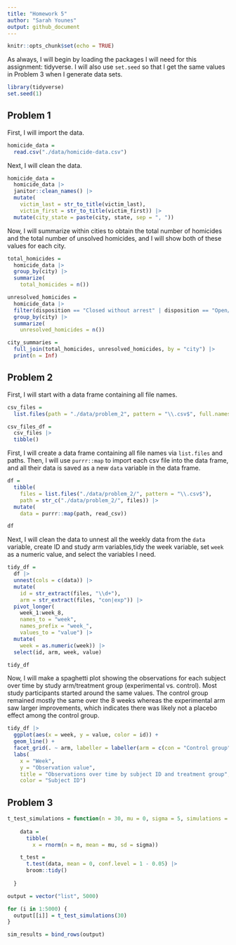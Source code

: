 ```yaml
---
title: "Homework 5"
author: "Sarah Younes"
output: github_document
---
```


```r
knitr::opts_chunk$set(echo = TRUE)
```

As always, I will begin by loading the packages I will need for this assignment: tidyverse. I will also use `set.seed` so that I get the same values in Problem 3 when I generate data sets.

```r
library(tidyverse)
set.seed(1)
```

## Problem 1

First, I will import the data.

```r
homicide_data =
  read.csv("./data/homicide-data.csv")
```

Next, I will clean the data.

```r
homicide_data =
  homicide_data |>
  janitor::clean_names() |>
  mutate(
    victim_last = str_to_title(victim_last),
    victim_first = str_to_title(victim_first)) |>
  mutate(city_state = paste(city, state, sep = ", "))
```

Now, I will summarize within cities to obtain the total number of homicides and the total number of unsolved homicides, and I will show both of these values for each city.

```r
total_homicides =
  homicide_data |>
  group_by(city) |>
  summarize(
    total_homicides = n())

unresolved_homicides =
  homicide_data |>
  filter(disposition == "Closed without arrest" | disposition == "Open/No arrest") |>
  group_by(city) |>
  summarize(
    unresolved_homicides = n())

city_summaries =
  full_join(total_homicides, unresolved_homicides, by = "city") |>
  print(n = Inf)
```

## Problem 2

First, I will start with a data frame containing all file names.

```r
csv_files =
  list.files(path = "./data/problem_2", pattern = "\\.csv$", full.names = TRUE)

csv_files_df =
  csv_files |>
  tibble()
```

First, I will create a data frame containing all file names via `list.files` and paths. Then, I will use `purrr::map` to import each csv file into the data frame, and all their data is saved as a new `data` variable in the data frame.

```r
df =
  tibble(
    files = list.files("./data/problem_2/", pattern = "\\.csv$"),
    path = str_c("./data/problem_2/", files)) |>
  mutate(
    data = purrr::map(path, read_csv))

df
```

Next, I will clean the data to unnest all the weekly data from the `data` variable, create ID and study arm variables,tidy the week variable, set `week` as a numeric value, and select the variables I need.

```r
tidy_df =
  df |>
  unnest(cols = c(data)) |>
  mutate(
    id = str_extract(files, "\\d+"),
    arm = str_extract(files, "con|exp")) |>
  pivot_longer(
    week_1:week_8,
    names_to = "week",
    names_prefix = "week_",
    values_to = "value") |>
  mutate(
    week = as.numeric(week)) |>
  select(id, arm, week, value)

tidy_df
```

Now, I will make a spaghetti plot showing the observations for each subject over time by study arm/treatment group (experimental vs. control). Most study participants started around the same values. The control group remained mostly the same over the 8 weeks whereas the experimental arm saw larger improvements, which indicates there was likely not a placebo effect among the control group.

```r
tidy_df |>
  ggplot(aes(x = week, y = value, color = id)) +
  geom_line() +
  facet_grid(. ~ arm, labeller = labeller(arm = c(con = "Control group", exp = "Experimental group"))) +
  labs(
    x = "Week",
    y = "Observation value",
    title = "Observations over time by subject ID and treatment group",
    color = "Subject ID")
```

## Problem 3

```r
t_test_simulations = function(n = 30, mu = 0, sigma = 5, simulations = 5000) {
  
    data =
      tibble(
        x = rnorm(n = n, mean = mu, sd = sigma))

    t_test =
      t.test(data, mean = 0, conf.level = 1 - 0.05) |>
      broom::tidy()
    
  }
```

```r
output = vector("list", 5000)

for (i in 1:5000) {
  output[[i]] = t_test_simulations(30)
}

sim_results = bind_rows(output)
```